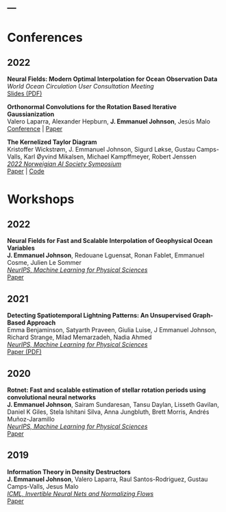 ---
---
# Conferences

## 2022

**Neural Fields: Modern Optimal Interpolation for Ocean Observation Data** \
*World Ocean Circulation User Consultation Meeting* \
[Slides (PDF)](https://eo4society.esa.int/training_uploads/WOC2022_Presentations/Day1/WOC2022_Poster_Pitch.pdf)


**Orthonormal Convolutions for the Rotation Based Iterative Gaussianization** \
Valero Laparra, Alexander Hepburn, **J. Emmanuel Johnson**, Jesús Malo \
[Conference](https://ieeexplore.ieee.org/abstract/document/9897849) | [Paper](https://arxiv.org/abs/2206.03860)

**The Kernelized Taylor Diagram** \
Kristoffer Wickstrøm, J. Emmanuel Johnson, Sigurd Løkse, Gustau Camps-Valls,  Karl Øyvind Mikalsen, Michael Kampffmeyer, Robert Jenssen \
[*2022 Norweigian AI Society Symposium*](https://www.aisociety.no/nais2022/) \
[Paper](https://arxiv.org/abs/2205.08864) | [Code](https://github.com/wickstrom/kernelizedtaylordiagram)


# Workshops

## 2022

**Neural Fields for Fast and Scalable Interpolation of Geophysical Ocean Variables** \
**J. Emmanuel Johnson**, Redouane Lguensat, Ronan Fablet, Emmanuel Cosme, Julien Le Sommer \
[*NeurIPS, Machine Learning for Physical Sciences*](https://ml4physicalsciences.github.io/2022/) \
[Paper](https://arxiv.org/abs/2211.10444)

## 2021

**Detecting Spatiotemporal Lightning Patterns: An Unsupervised Graph-Based Approach** \
Emma Benjaminson, Satyarth Praveen, Giulia Luise, J Emmanuel Johnson, Richard Strange, Milad Memarzadeh, Nadia Ahmed \
[*NeurIPS, Machine Learning for Physical Sciences*](https://ml4physicalsciences.github.io/2021/) \
[Paper (PDF)](https://ml4physicalsciences.github.io/2021/files/NeurIPS_ML4PS_2021_72.pdf)

## 2020

**Rotnet: Fast and scalable estimation of stellar rotation periods using convolutional neural networks** \
**J. Emmanuel Johnson**, Sairam Sundaresan, Tansu Daylan, Lisseth Gavilan, Daniel K Giles, Stela Ishitani Silva, Anna Jungbluth, Brett Morris, Andrés Muñoz-Jaramillo \
[*NeurIPS, Machine Learning for Physical Sciences*](https://ml4physicalsciences.github.io/2020/) \
[Paper](https://arxiv.org/abs/2012.01985)

## 2019

**Information Theory in Density Destructors** \
**J. Emmanuel Johnson**, Valero Laparra, Raul Santos-Rodriguez, Gustau Camps-Valls, Jesus Malo \
[*ICML, Invertible Neural Nets and Normalizing Flows*](https://invertibleworkshop.github.io/INNF_2019) \
[Paper](https://arxiv.org/abs/2012.01012)

